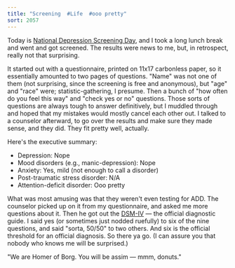 ```yaml
---
title: "Screening  #Life  #ooo pretty"
sort: 2057
---
```

Today is <a href="http://www.mentalhealthscreening.org/depression.htm">National Depression Screening Day</a>, and I took a long lunch break and went and got screened. The results were news to me, but, in retrospect, really not that surprising.



It started out with a questionnaire, printed on 11x17 carbonless paper, so it essentially amounted to two pages of questions. "Name" was not one of them (not surprising, since the screening is free and anonymous), but "age" and "race" were; statistic-gathering, I presume. Then a bunch of "how often do you feel this way" and "check yes or no" questions. Those sorts of questions are always tough to answer definitively, but I muddled through and hoped that my mistakes would mostly cancel each other out. I talked to a counselor afterward, to go over the results and make sure they made sense, and they did. They fit pretty well, actually.

Here's the executive summary:
<ul>
	<li>Depression: Nope</li>
	<li>Mood disorders (e.g., manic-depression): Nope</li>
	<li>Anxiety: Yes, mild (not enough to call a disorder)</li>
	<li>Post-traumatic stress disorder: N/A</li>
	<li>Attention-deficit disorder: Ooo pretty</li>
</ul>
What was most amusing was that they weren't even testing for ADD. The counselor picked up on it from my questionnaire, and asked me more questions about it. Then he got out the <a href="http://www.psychologynet.org/dsm.html">DSM-IV</a> &mdash; the official diagnostic guide. I said yes (or sometimes just nodded ruefully) to six of the nine questions, and said "sorta, 50/50" to two others. And six is the official threshold for an official diagnosis. So there ya go. (I can assure you that nobody who knows me will be surprised.)

"We are Homer of Borg. You will be assim &mdash; mmm, donuts."
